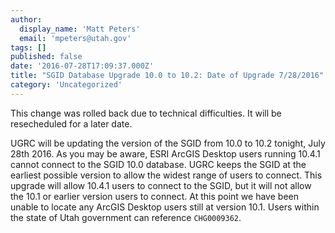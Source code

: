 ```yaml
---
author:
  display_name: 'Matt Peters'
  email: 'mpeters@utah.gov'
tags: []
published: false
date: '2016-07-28T17:09:37.000Z'
title: "SGID Database Upgrade 10.0 to 10.2: Date of Upgrade 7/28/2016"
category: 'Uncategorized'
---
```


This change was rolled back due to technical difficulties. It will be resecheduled for a later date.

UGRC will be updating the version of the SGID from 10.0 to 10.2 tonight, July 28th 2016. As you may be aware, ESRI ArcGIS Desktop users running 10.4.1 cannot connect to the SGID 10.0 database. UGRC keeps the SGID at the earliest possible version to allow the widest range of users to connect. This upgrade will allow 10.4.1 users to connect to the SGID, but it will not allow the 10.1 or earlier version users to connect. At this point we have been unable to locate any ArcGIS Desktop users still at version 10.1. Users within the state of Utah government can reference `CHG0009362`.

<Contacts subject={frontmatter.title} contactKey="change_manager" />
